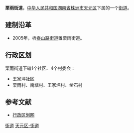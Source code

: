 {{中国乡级行政区<!---乡级行政区专用模板--->
|行政区全称 = 栗雨街道
|景观照片文件名 = 
|景观照片描述 = 
|位置图文件名 = 
|位置图描述 = 
|汉语拼音 = 
|通用拼音 = 
|上级行政区 = [[湖南省|湖南省]][[株洲市|株洲市]][[天元区|天元区]]
|行政区类别 = 街道
|行政区划代码 = 430211003
|建置时间 = 2005年
|政府驻地 = 凿石
|地理坐标 = 
|毗邻 = 
|行政区划 = 5
|村委会 = 4
|居委会 = 1
|总面积 = 16.1平方公里
|户籍人口 = 1.1万
|户籍人口年份 = 2003
|常住人口 = 
|常住人口年份 = 
|人口密度 = 
|GDP = 
|GDP年份 = 
|邮政编码 = 412007　　
|电话区号 = 
|时区 = UTC+8（[[东八区|东八区]]）
|官方网站 = 
|网站名称 = 
}}
'''栗雨街道'''，[[中华人民共和国|中华人民共和国]][[湖南省|湖南省]][[株洲市|株洲市]][[天元区|天元区]]下属的一个[[街道|街道]]。

==建制沿革==
*2005年，析[[泰山路街道|泰山路街道]]置栗雨街道。

==行政区划==
栗雨街道下辖1个社区、4个村委会：
*王家坪社区
*栗雨村、南塘村、王家坪村、凿石村

==参考文献==
*[http://www.xzqh.org/html/show.php?contentid=15777 行政区划网] {{Wayback|url=http://www.xzqh.org/html/show.php?contentid=15777 |date=20121114030326 }}

{{湖南小作品}}
{{株洲市天元区行政区划}}

[[Category:天元区行政区划|街道]]
[[Category:株洲乡镇|天元区-街道]]